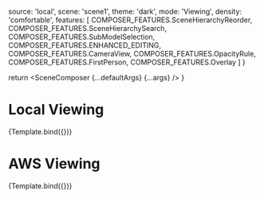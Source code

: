 

<Meta title="Tests/FirstPerson" component={SceneComposer} argTypes={argTypes} />

  source: 'local',
  scene: 'scene1',
  theme: 'dark',
  mode: 'Viewing',
  density: 'comfortable',
  features: [
    COMPOSER_FEATURES.SceneHierarchyReorder,
    COMPOSER_FEATURES.SceneHierarchySearch,
    COMPOSER_FEATURES.SubModelSelection,
    COMPOSER_FEATURES.ENHANCED_EDITING,
    COMPOSER_FEATURES.CameraView,
    COMPOSER_FEATURES.OpacityRule,
    COMPOSER_FEATURES.FirstPerson,
    COMPOSER_FEATURES.Overlay
  ]
}

  return <SceneComposer {...defaultArgs} {...args} />
}

# Local Viewing

<Canvas>
  <Story name='Local Viewer'
    height='500px'
    parameters={{ controls: { include: ['onSelectionChanged', 'onWidgetClick'], hideNoControlsWarning: true }}}
    args={{ ...defaultArgs, scene: 'CookieFactoryWaterTank' }}>
    {Template.bind({})}
  </Story>
</Canvas>

# AWS Viewing

<Canvas>
  <Story name='AWS Viewer'
    height='500px'
    args={{ ...defaultArgs, source: 'aws', }}>
    {Template.bind({})}
  </Story>
</Canvas>
